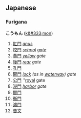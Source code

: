==Japanese==

===Furigana===

'''こうもん''' ([[k&#333;mon]])

# [[肛門]] ''[[anus]]''
# [[校門]] ''[[school]] [[gate]]''
# [[黄門]] ''[[yellow]] gate''
# [[後門]] ''[[rear]] gate''
# [[孔門]] 
# [[閘門]] ''[[lock]] (as in [[waterway]]) gate''
# [[公門]] ''[[royal]] gate
# [[港門]] ''[[harbor]] gate''
# [[閤門]]
# [[衡門]]
# [[鴻門]]
# [[告文]]